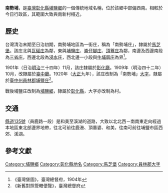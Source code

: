 {{noteTA　
|1 = zh-cn:庄; zh-hk:庄; zh-tw:庄;
}}
'''南勢埔 '''，是[[臺灣|臺灣]][[彰化縣|彰化縣]][[埔鹽鄉|埔鹽鄉]]的一個傳統地域名稱，位於該鄉中部偏西南。相較於今日行政區，其範圍大致與南新村相近。

==歷史==
台灣清治末期至日治初期，南勢埔地區為一街庄，稱為「南勢埔庄」，隸屬於[[馬芝堡|馬芝堡]]。該庄北與[[瓦磘_(彰化縣)|瓦磘庄]]為鄰，東與[[埔鹽_(大字)|埔鹽庄]]、[[崙子腳_(埔鹽鄉)|崙仔腳庄]]、[[頂寮_(彰化縣)|頂藔庄]]為鄰，南邊及西邊南段為[[三省庄|三省庄]]，西邊北段為[[浸水庄|浸水庄]]，西北邊一小段與[[牛埔厝庄|牛埔厝庄]]為界<ref>《臺灣堡圖》，臺灣總督府，1904年</ref>。

1901年（日治[[明治|明治]]三十四年）11月，該庄隸屬於[[彰化廳|彰化廳]]。1909年（明治四十二年）10月，改隸屬於[[臺中廳|臺中廳]]。1920年（[[大正|大正]]九年），該庄改制為「南勢埔」[[大字|大字]]，隸屬於[[臺中州|臺中州]][[員林郡|員林郡]][[埔鹽庄|埔鹽庄]]<ref>《新舊對照管轄便覽》，臺灣總督府</ref>。

戰後埔鹽庄改制為[[埔鹽鄉|埔鹽鄉]]，隸屬於[[彰化縣|彰化縣]]，大字亦改制為村。

==交通==
[[縣道135號|縣道135號]]（員鹿路一段）是和美至溪湖的道路，大致以北北西－南南東走向經過本地區東北部邊界地帶，往北可前往鹿港、頂番婆、和美，往南可前往埔鹽市區西郊、溪湖。

==參考文獻==
{{reflist}}

{{員林郡}}

[[Category:埔鹽鄉|Category:埔鹽鄉]]
[[Category:彰化縣地名|Category:彰化縣地名]]
[[Category:馬芝堡|Category:馬芝堡]]
[[Category:員林郡大字|Category:員林郡大字]]